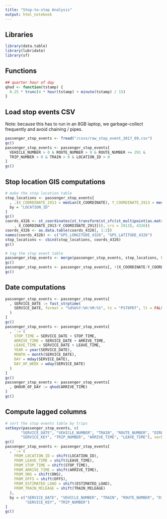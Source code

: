 ```yaml
---
title: "Stop-to-stop Analysis"
output: html_notebook
---
```


## Libraries
```r
library(data.table)
library(lubridate)
library(sf)

```

## Functions
```r
## quarter hour of day
qhod <- function(tstamp) {
  0.25 * trunc(4 * hour(tstamp) + minute(tstamp) / 15)
}

```

## Load stop events CSV
Note: because this has to run in an 8GB laptop, we garbage-collect frequently and avoid chaining
/ pipes.
```r
passenger_stop_events <- fread("/csvs/raw_stop_event_2017_09.csv")
gc()
passenger_stop_events <- passenger_stop_events[
  VEHICLE_NUMBER > 0 & ROUTE_NUMBER > 0 & ROUTE_NUMBER <= 291 &
  TRIP_NUMBER > 0 & TRAIN > 0 & LOCATION_ID > 0
]
gc()
```

## Stop location GIS computations
```r
# make the stop location table
stop_locations <- passenger_stop_events[
  , .(X_COORDINATE_2913 = median(X_COORDINATE), Y_COORDINATE_2913 = median(Y_COORDINATE)),
  by = "LOCATION_ID"
]
gc()
coords_4326 <- st_coordinates(st_transform(st_sfc(st_multipoint(as.matrix(stop_locations[
    , X_COORDINATE_2913:Y_COORDINATE_2913])), crs = 2913), 4326))
coords_4326 <- as.data.table(coords_4326[, 1:2])
names(coords_4326) <- c("GPS_LONGITUDE_4326", "GPS_LATITUDE_4326")
stop_locations <- cbind(stop_locations, coords_4326)
gc()

# tag the stop event table
passenger_stop_events <- merge(passenger_stop_events, stop_locations, by = "LOCATION_ID")
gc()
passenger_stop_events <- passenger_stop_events[, !(X_COORDINATE:Y_COORDINATE)]
gc()

```

## Date computations
```r
passenger_stop_events <- passenger_stop_events[
  , SERVICE_DATE := fast_strptime(
    SERVICE_DATE, format = "%d%b%Y:%H:%M:%S", tz = "PST8PDT", lt = FALSE
  )
]
gc()
passenger_stop_events <- passenger_stop_events[
  , `:=`(
    STOP_TIME = SERVICE_DATE + STOP_TIME,
    ARRIVE_TIME = SERVICE_DATE + ARRIVE_TIME,
    LEAVE_TIME = SERVICE_DATE + LEAVE_TIME,
    YEAR = year(SERVICE_DATE),
    MONTH = month(SERVICE_DATE),
    DAY = mday(SERVICE_DATE),
    DAY_OF_WEEK = wday(SERVICE_DATE)
  )
]
gc()
passenger_stop_events <- passenger_stop_events[
  , QHOUR_OF_DAY := qhod(ARRIVE_TIME)
]
gc()

```

## Compute lagged columns
```r
# sort the stop events table by trips
setkeyv(passenger_stop_events, c( 
       "SERVICE_DATE", "VEHICLE_NUMBER", "TRAIN", "ROUTE_NUMBER", "DIRECTION",
       "SERVICE_KEY", "TRIP_NUMBER", "ARRIVE_TIME", "LEAVE_TIME"), verbose = TRUE)
gc()
passenger_stop_events <- passenger_stop_events[
  , `:=`(
    FROM_LOCATION_ID = shift(LOCATION_ID),
    FROM_LEAVE_TIME = shift(LEAVE_TIME),
    FROM_STOP_TIME = shift(STOP_TIME),
    FROM_ARRIVE_TIME = shift(ARRIVE_TIME),
    FROM_ONS = shift(ONS),
    FROM_OFFS = shift(OFFS),
    FROM_ESTIMATED_LOAD = shift(ESTIMATED_LOAD),
    FROM_TRAIN_MILEAGE = shift(TRAIN_MILEAGE)
  ),
  by = c("SERVICE_DATE", "VEHICLE_NUMBER", "TRAIN", "ROUTE_NUMBER", "DIRECTION",
         "SERVICE_KEY", "TRIP_NUMBER")
]
gc()

```
